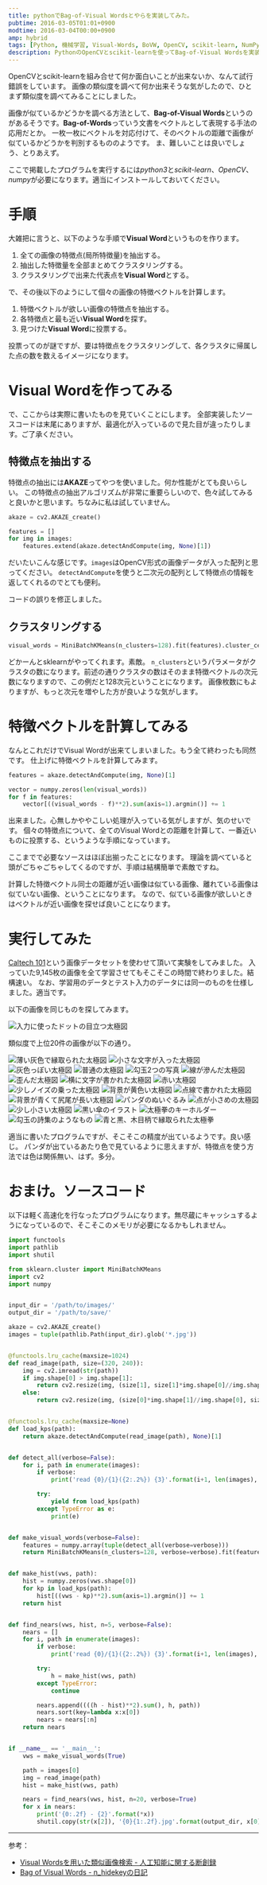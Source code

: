 ```yaml
---
title: pythonでBag-of-Visual Wordsとやらを実装してみた。
pubtime: 2016-03-05T01:01+0900
modtime: 2016-03-04T00:00+0900
amp: hybrid
tags: [Python, 機械学習, Visual-Words, BoVW, OpenCV, scikit-learn, NumPy]
description: PythonのOpenCVとscikit-learnを使ってBag-of-Visual Wordsを実装して、類似している画像を検索するプログラムを作ってみました。
---
```


OpenCVとscikit-learnを組み合せて何か面白いことが出来ないか、なんて試行錯誤をしています。
画像の類似度を調べて何か出来そうな気がしたので、ひとまず類似度を調べてみることにしました。

画像が似ているかどうかを調べる方法として、**Bag-of-Visual Words**というのがあるそうです。**Bag-of-Words**っていう文書をベクトルとして表現する手法の応用だとか。
一枚一枚にベクトルを対応付けて、そのベクトルの距離で画像が似ているかどうかを判別するもののようです。
ま、難しいことは良いでしょう、とりあえず。

ここで掲載したプログラムを実行するには*python3*と*scikit-learn*、*OpenCV*、*numpy*が必要になります。適当にインストールしておいてください。

# 手順
大雑把に言うと、以下のような手順で**Visual Word**というものを作ります。

1. 全ての画像の特徴点(局所特徴量)を抽出する。
2. 抽出した特徴量を全部まとめてクラスタリングする。
3. クラスタリングで出来た代表点を**Visual Word**とする。

で、その後以下のようにして個々の画像の特徴ベクトルを計算します。

1. 特徴ベクトルが欲しい画像の特徴点を抽出する。
2. 各特徴点と最も近い**Visual Word**を探す。
3. 見つけた**Visual Word**に投票する。

投票ってのが謎ですが、要は特徴点をクラスタリングして、各クラスタに帰属した点の数を数えるイメージになります。

# Visual Wordを作ってみる
で、ここからは実際に書いたものを見ていくことにします。
全部実装したソースコードは末尾にありますが、最適化が入っているので見た目が違ったりします。ご了承ください。

## 特徴点を抽出する
特徴点の抽出には**AKAZE**ってやつを使いました。何か性能がとても良いらしい。
この特徴点の抽出アルゴリズムが非常に重要らしいので、色々試してみると良いかと思います。ちなみに私は試していません。

``` python
akaze = cv2.AKAZE_create()

features = []
for img in images:
    features.extend(akaze.detectAndCompute(img, None)[1])
```
だいたいこんな感じです。`images`はOpenCV形式の画像データが入った配列と思ってください。
`detectAndCompute`を使うと二次元の配列として特徴点の情報を返してくれるのでとても便利。

<PS date="2016-03-04" leve={3}>

コードの誤りを修正しました。

</PS>

## クラスタリングする
``` python
visual_words = MiniBatchKMeans(n_clusters=128).fit(features).cluster_centers_
```
どかーんとsklearnがやってくれます。素敵。
`n_clusters`というパラメータがクラスタの数になります。前述の通りクラスタの数はそのまま特徴ベクトルの次元数になりますので、この例だと128次元ということになります。
画像枚数にもよりますが、もっと次元を増やした方が良いような気がします。

# 特徴ベクトルを計算してみる
なんとこれだけでVisual Wordが出来てしまいました。もう全て終わったも同然です。
仕上げに特徴ベクトルを計算してみます。

``` python
features = akaze.detectAndCompute(img, None)[1]

vector = numpy.zeros(len(visual_words))
for f in features:
    vector[((visual_words - f)**2).sum(axis=1).argmin()] += 1
```
出来ました。心無しかややこしい処理が入っている気がしますが、気のせいです。
個々の特徴点について、全てのVisual Wordとの距離を計算して、一番近いものに投票する、というような手順になっています。

ここまでで必要なソースはほぼ出揃ったことになります。
理論を調べていると頭がごちゃごちゃしてくるのですが、手順は結構簡単で素敵ですね。

計算した特徴ベクトル同士の距離が近い画像は似ている画像、離れている画像は似ていない画像、ということになります。
なので、似ている画像が欲しいときはベクトルが近い画像を探せば良いことになります。

# 実行してみた
[Caltech 101](http://www.vision.caltech.edu/Image_Datasets/Caltech101/Caltech101.html)という画像データセットを使わせて頂いて実験をしてみました。
入っていた9,145枚の画像を全て学習させてもそこそこの時間で終わりました。結構速い。
なお、学習用のデータとテスト入力のデータには同一のものを仕様しました。適当です。

以下の画像を同じものを探してみます。

![入力に使ったドットの目立つ太極図](/blog/2016/03/visualwords-input.jpg "300x297")

類似度で上位20件の画像が以下の通り。

![薄い灰色で縁取られた太極図](/blog/2016/03/visualwords-output1.jpg "150x150")
![小さな文字が入った太極図](/blog/2016/03/visualwords-output2.jpg "132x150")
![灰色っぽい太極図](/blog/2016/03/visualwords-output3.jpg "150x147")
![普通の太極図](/blog/2016/03/visualwords-output4.jpg "150x147")
![勾玉2つの写真](/blog/2016/03/visualwords-output5.jpg "150x139")
![線が滲んだ太極図](/blog/2016/03/visualwords-output6.jpg "150x148")
![歪んだ太極図](/blog/2016/03/visualwords-output7.jpg "150x150")
![横に文字が書かれた太極図](/blog/2016/03/visualwords-output8.jpg "130x150")
![赤い太極図](/blog/2016/03/visualwords-output9.jpg "150x147")
![少しノイズの乗った太極図](/blog/2016/03/visualwords-output10.jpg "150x131")
![背景が黄色い太極図](/blog/2016/03/visualwords-output11.jpg "150x145")
![点線で書かれた太極図](/blog/2016/03/visualwords-output12.jpg "150x149")
![背景が青くて尻尾が長い太極図](/blog/2016/03/visualwords-output13.jpg "150x150")
![パンダのぬいぐるみ](/blog/2016/03/visualwords-output14.jpg "150x150")
![点が小さめの太極図](/blog/2016/03/visualwords-output15.jpg "150x150")
![少し小さい太極図](/blog/2016/03/visualwords-output16.jpg "150x136")
![黒い傘のイラスト](/blog/2016/03/visualwords-output17.jpg "150x131")
![太極拳のキーホルダー](/blog/2016/03/visualwords-output18.jpg "150x100")
![勾玉の詩集のようなもの](/blog/2016/03/visualwords-output19.jpg "150x150")
![青と黒、木目柄で縁取られた太極拳](/blog/2016/03/visualwords-output20.jpg "147x150")

適当に書いたプログラムですが、そこそこの精度が出ているようです。良い感じ。
パンダが出ているあたり色で見ているように思えますが、特徴点を使う方法では色は関係無い、はず。多分。

# おまけ。ソースコード
以下は軽く高速化を行なったプログラムになります。無尽蔵にキャッシュするようになっているので、そこそこのメモリが必要になるかもしれません。

``` python
import functools
import pathlib
import shutil

from sklearn.cluster import MiniBatchKMeans
import cv2
import numpy


input_dir = '/path/to/images/'
output_dir = '/path/to/save/'

akaze = cv2.AKAZE_create()
images = tuple(pathlib.Path(input_dir).glob('*.jpg'))


@functools.lru_cache(maxsize=1024)
def read_image(path, size=(320, 240)):
    img = cv2.imread(str(path))
    if img.shape[0] > img.shape[1]:
        return cv2.resize(img, (size[1], size[1]*img.shape[0]//img.shape[1]))
    else:
        return cv2.resize(img, (size[0]*img.shape[1]//img.shape[0], size[0]))


@functools.lru_cache(maxsize=None)
def load_kps(path):
    return akaze.detectAndCompute(read_image(path), None)[1]


def detect_all(verbose=False):
    for i, path in enumerate(images):
        if verbose:
            print('read {0}/{1}({2:.2%}) {3}'.format(i+1, len(images), (i+1)/len(images), path))

        try:
            yield from load_kps(path)
        except TypeError as e:
            print(e)


def make_visual_words(verbose=False):
    features = numpy.array(tuple(detect_all(verbose=verbose)))
    return MiniBatchKMeans(n_clusters=128, verbose=verbose).fit(features).cluster_centers_


def make_hist(vws, path):
    hist = numpy.zeros(vws.shape[0])
    for kp in load_kps(path):
        hist[((vws - kp)**2).sum(axis=1).argmin()] += 1
    return hist


def find_nears(vws, hist, n=5, verbose=False):
    nears = []
    for i, path in enumerate(images):
        if verbose:
            print('read {0}/{1}({2:.2%}) {3}'.format(i+1, len(images), (i+1)/len(images), path))

        try:
            h = make_hist(vws, path)
        except TypeError:
            continue

        nears.append((((h - hist)**2).sum(), h, path))
        nears.sort(key=lambda x:x[0])
        nears = nears[:n]
    return nears


if __name__ == '__main__':
    vws = make_visual_words(True)

    path = images[0]
    img = read_image(path)
    hist = make_hist(vws, path)

    nears = find_nears(vws, hist, n=20, verbose=True)
    for x in nears:
        print('{0:.2f} - {2}'.format(*x))
        shutil.copy(str(x[2]), '{0}{1:.2f}.jpg'.format(output_dir, x[0]))
```

---

参考：
- [Visual Wordsを用いた類似画像検索 - 人工知能に関する断創録](http://aidiary.hatenablog.com/entry/20100227/1267277731)
- [Bag of Visual Words - n_hidekeyの日記](http://d.hatena.ne.jp/n_hidekey/20111120/1321803326)
